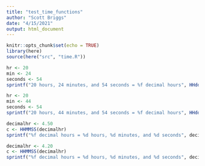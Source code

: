 ```yaml
---
title: "test_time_functions"
author: "Scott Briggs"
date: "4/15/2021"
output: html_document
---
```


```r
knitr::opts_chunk$set(echo = TRUE)
library(here)
source(here("src", "time.R"))
```

```r
hr <- 20
min <- 24
seconds <- 54
sprintf("20 hours, 24 minutes, and 54 seconds = %f decimal hours", HHdd(hr, min, seconds))

hr <- 20
min <- 44
seconds <- 54
sprintf("20 hours, 44 minutes, and 54 seconds = %f decimal hours", HHdd(hr, min, seconds))
```

```r
decimalhr <- 4.50
c <- HHMMSS(decimalhr)
sprintf("%f decimal hours = %d hours, %d minutes, and %d seconds", decimalhr, c[1], c[2], c[3])

decimalhr <- 4.20
c <- HHMMSS(decimalhr)
sprintf("%f decimal hours = %d hours, %d minutes, and %d seconds", decimalhr, c[1], c[2], c[3])
```
